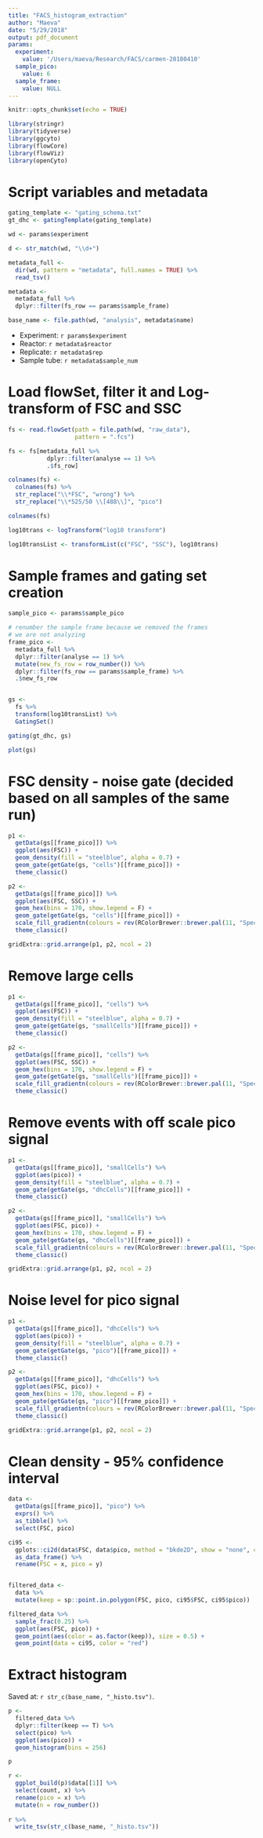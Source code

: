 ```yaml
---
title: "FACS_histogram_extraction"
author: "Maeva"
date: "5/29/2018"
output: pdf_document
params:
  experiment:
    value: '/Users/maeva/Research/FACS/carmen-20180410'
  sample_pico:
    value: 6
  sample_frame:
    value: NULL
---
```


```r
knitr::opts_chunk$set(echo = TRUE)

library(stringr)
library(tidyverse)
library(ggcyto)
library(flowCore)
library(flowViz)
library(openCyto)

```


# Script variables and metadata

```r
gating_template <- "gating_schema.txt"
gt_dhc <- gatingTemplate(gating_template)

wd <- params$experiment

d <- str_match(wd, "\\d+")

metadata_full <- 
  dir(wd, pattern = "metadata", full.names = TRUE) %>% 
  read_tsv()

metadata <- 
  metadata_full %>% 
  dplyr::filter(fs_row == params$sample_frame)

base_name <- file.path(wd, "analysis", metadata$name)
```

* Experiment: `r params$experiment`
* Reactor: `r metadata$reactor`
* Replicate: `r metadata$rep`
* Sample tube: `r metadata$sample_num`

# Load flowSet, filter it and Log-transform of FSC and SSC

```r
fs <- read.flowSet(path = file.path(wd, "raw_data"),
                   pattern = ".fcs")

fs <- fs[metadata_full %>% 
           dplyr::filter(analyse == 1) %>% 
           .$fs_row]

colnames(fs) <- 
  colnames(fs) %>% 
  str_replace("\\*FSC", "wrong") %>% 
  str_replace("\\*525/50 \\[488\\]", "pico")

colnames(fs)

log10trans <- logTransform("log10 transform")

log10transList <- transformList(c("FSC", "SSC"), log10trans)

```

# Sample frames and gating set creation

```r

sample_pico <- params$sample_pico

# renumber the sample frame because we removed the frames
# we are not analyzing
frame_pico <- 
  metadata_full %>% 
  dplyr::filter(analyse == 1) %>% 
  mutate(new_fs_row = row_number()) %>% 
  dplyr::filter(fs_row == params$sample_frame) %>% 
  .$new_fs_row


gs <- 
  fs %>% 
  transform(log10transList) %>% 
  GatingSet()

gating(gt_dhc, gs)

plot(gs)
```

# FSC density - noise gate (decided based on all samples of the same run)

```r

p1 <- 
  getData(gs[[frame_pico]]) %>% 
  ggplot(aes(FSC)) +
  geom_density(fill = "steelblue", alpha = 0.7) +
  geom_gate(getGate(gs, "cells")[[frame_pico]]) +
  theme_classic()

p2 <- 
  getData(gs[[frame_pico]]) %>% 
  ggplot(aes(FSC, SSC)) +
  geom_hex(bins = 170, show.legend = F) +
  geom_gate(getGate(gs, "cells")[[frame_pico]]) +
  scale_fill_gradientn(colours = rev(RColorBrewer::brewer.pal(11, "Spectral")), trans = "sqrt") +
  theme_classic()

gridExtra::grid.arrange(p1, p2, ncol = 2)

```

# Remove large cells

```r

p1 <- 
  getData(gs[[frame_pico]], "cells") %>%
  ggplot(aes(FSC)) +
  geom_density(fill = "steelblue", alpha = 0.7) +
  geom_gate(getGate(gs, "smallCells")[[frame_pico]]) +
  theme_classic()

p2 <- 
  getData(gs[[frame_pico]], "cells") %>%
  ggplot(aes(FSC, SSC)) +
  geom_hex(bins = 170, show.legend = F) +
  geom_gate(getGate(gs, "smallCells")[[frame_pico]]) +
  scale_fill_gradientn(colours = rev(RColorBrewer::brewer.pal(11, "Spectral")), trans = "sqrt") +
  theme_classic()

```

# Remove events with off scale pico signal

```r
p1 <- 
  getData(gs[[frame_pico]], "smallCells") %>%
  ggplot(aes(pico)) +
  geom_density(fill = "steelblue", alpha = 0.7) +
  geom_gate(getGate(gs, "dhcCells")[[frame_pico]]) +
  theme_classic()

p2 <- 
  getData(gs[[frame_pico]], "smallCells") %>%
  ggplot(aes(FSC, pico)) +
  geom_hex(bins = 170, show.legend = F) +
  geom_gate(getGate(gs, "dhcCells")[[frame_pico]]) +
  scale_fill_gradientn(colours = rev(RColorBrewer::brewer.pal(11, "Spectral")), trans = "sqrt") +
  theme_classic()

gridExtra::grid.arrange(p1, p2, ncol = 2)

```

# Noise level for pico signal

```r

p1 <- 
  getData(gs[[frame_pico]], "dhcCells") %>%
  ggplot(aes(pico)) +
  geom_density(fill = "steelblue", alpha = 0.7) +
  geom_gate(getGate(gs, "pico")[[frame_pico]]) +
  theme_classic()

p2 <- 
  getData(gs[[frame_pico]], "dhcCells") %>%
  ggplot(aes(FSC, pico)) +
  geom_hex(bins = 170, show.legend = F) +
  geom_gate(getGate(gs, "pico")[[frame_pico]]) +
  scale_fill_gradientn(colours = rev(RColorBrewer::brewer.pal(11, "Spectral")), trans = "sqrt") +
  theme_classic()

gridExtra::grid.arrange(p1, p2, ncol = 2)

```

# Clean density - 95% confidence interval

```r
data <- 
  getData(gs[[frame_pico]], "pico") %>% 
  exprs() %>% 
  as_tibble() %>% 
  select(FSC, pico)

ci95 <- 
  gplots::ci2d(data$FSC, data$pico, method = "bkde2D", show = "none", ci.levels = c(0.95))$contours$`0.95` %>% 
  as_data_frame() %>% 
  rename(FSC = x, pico = y)


filtered_data <- 
  data %>% 
  mutate(keep = sp::point.in.polygon(FSC, pico, ci95$FSC, ci95$pico))

filtered_data %>% 
  sample_frac(0.25) %>% 
  ggplot(aes(FSC, pico)) +
  geom_point(aes(color = as.factor(keep)), size = 0.5) +
  geom_point(data = ci95, color = "red")
```

# Extract histogram

Saved at: `r str_c(base_name, "_histo.tsv")`.

```r
p <- 
  filtered_data %>% 
  dplyr::filter(keep == T) %>% 
  select(pico) %>% 
  ggplot(aes(pico)) +
  geom_histogram(bins = 256)

p

r <- 
  ggplot_build(p)$data[[1]] %>% 
  select(count, x) %>% 
  rename(pico = x) %>% 
  mutate(n = row_number())
  
r %>% 
  write_tsv(str_c(base_name, "_histo.tsv"))

```



